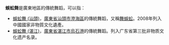 '''蜈蚣舞'''是廣東地區的傳統舞蹈，可以指：
* [[蜈蚣舞_(汕頭)|蜈蚣舞 (汕頭)]]，[[廣東省|廣東省]][[汕頭市|汕頭市]][[澄海區|澄海區]]的傳統舞蹈，又稱[[舞蜈蚣|舞蜈蚣]]。2008年列入中國國家非物質文化遺產。
* [[蜈蚣舞_(湛江)|蜈蚣舞 (湛江)]]，[[廣東省|廣東省]][[湛江市|湛江市]][[烏石港|烏石港]]的傳統舞蹈。列入广东省第三批非物质文化遗产名录。
{{Disambig|cat=三字作品消歧義}}